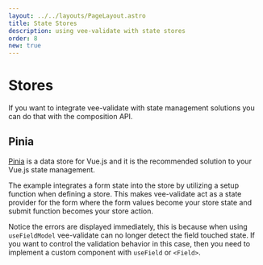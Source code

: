 ```yaml
---
layout: ../../layouts/PageLayout.astro
title: State Stores
description: using vee-validate with state stores
order: 8
new: true
---
```



# Stores

If you want to integrate vee-validate with state management solutions you can do that with the composition API.

## Pinia

[Pinia](https://pinia.esm.dev/) is a data store for Vue.js and it is the recommended solution to your Vue.js state management.

The example integrates a form state into the store by utilizing a setup function when defining a store. This makes vee-validate act as a state provider for the form where the form values become your store state and submit function becomes your store action.

<DocTip>

Notice the errors are displayed immediately, this is because when using `useFieldModel` vee-validate can no longer detect the field touched state. If you want to control the validation behavior in this case, then you need to implement a custom component with `useField` or `<Field>`.

</DocTip>

<LiveExample client:visible id="vee-validate-v4-pinia" />
